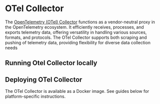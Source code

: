 
#  OTel Collector 

The [OpenTelemetry (OTel) Collector](https://opentelemetry.io/docs/collector/) functions as a vendor-neutral proxy in the OpenTelemetry ecosystem. It efficiently receives, processes, and exports telemetry data, offering versatility in handling various sources, formats, and protocols.
The OTel Collector supports both scraping and pushing of telemetry data, providing flexibility for diverse data collection needs

## Running Otel Collector locally




## Deploying OTel Collector

The OTel Collector is available as a Docker image. See guides below for platform-specific instructions.

<Cards num={1}>
    <Card
	children icon title = "Deploying OTel Collector on Northflank" href="/deploying-explorer/northflank"/>
	<Card
	children icon title = "Deploying OTel Collector on Railway" href="/deploying-explorer/railway"/>
</Cards>